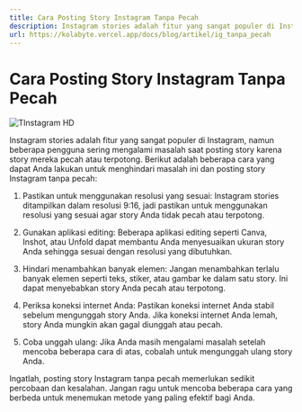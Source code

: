 ```yaml
---
title: Cara Posting Story Instagram Tanpa Pecah
description: Instagram stories adalah fitur yang sangat populer di Instagram, namun beberapa pengguna sering mengalami masalah saat posting story karena story mereka pecah
url: https://kolabyte.vercel.app/docs/blog/artikel/ig_tanpa_pecah
---
```


# Cara Posting Story Instagram Tanpa Pecah

![TInstagram HD](https://cdn.wccftech.com/wp-content/uploads/2021/09/instagram-enable-higher-quality-uploads-tutorial.jpg)

Instagram stories adalah fitur yang sangat populer di Instagram, namun beberapa pengguna sering mengalami masalah saat posting story karena story mereka pecah atau terpotong. Berikut adalah beberapa cara yang dapat Anda lakukan untuk menghindari masalah ini dan posting story Instagram tanpa pecah:

1. Pastikan untuk menggunakan resolusi yang sesuai: Instagram stories ditampilkan dalam resolusi 9:16, jadi pastikan untuk menggunakan resolusi yang sesuai agar story Anda tidak pecah atau terpotong.

2. Gunakan aplikasi editing: Beberapa aplikasi editing seperti Canva, Inshot, atau Unfold dapat membantu Anda menyesuaikan ukuran story Anda sehingga sesuai dengan resolusi yang dibutuhkan.

3. Hindari menambahkan banyak elemen: Jangan menambahkan terlalu banyak elemen seperti teks, stiker, atau gambar ke dalam satu story. Ini dapat menyebabkan story Anda pecah atau terpotong.

4. Periksa koneksi internet Anda: Pastikan koneksi internet Anda stabil sebelum mengunggah story Anda. Jika koneksi internet Anda lemah, story Anda mungkin akan gagal diunggah atau pecah.

5. Coba unggah ulang: Jika Anda masih mengalami masalah setelah mencoba beberapa cara di atas, cobalah untuk mengunggah ulang story Anda.

Ingatlah, posting story Instagram tanpa pecah memerlukan sedikit percobaan dan kesalahan. Jangan ragu untuk mencoba beberapa cara yang berbeda untuk menemukan metode yang paling efektif bagi Anda.
